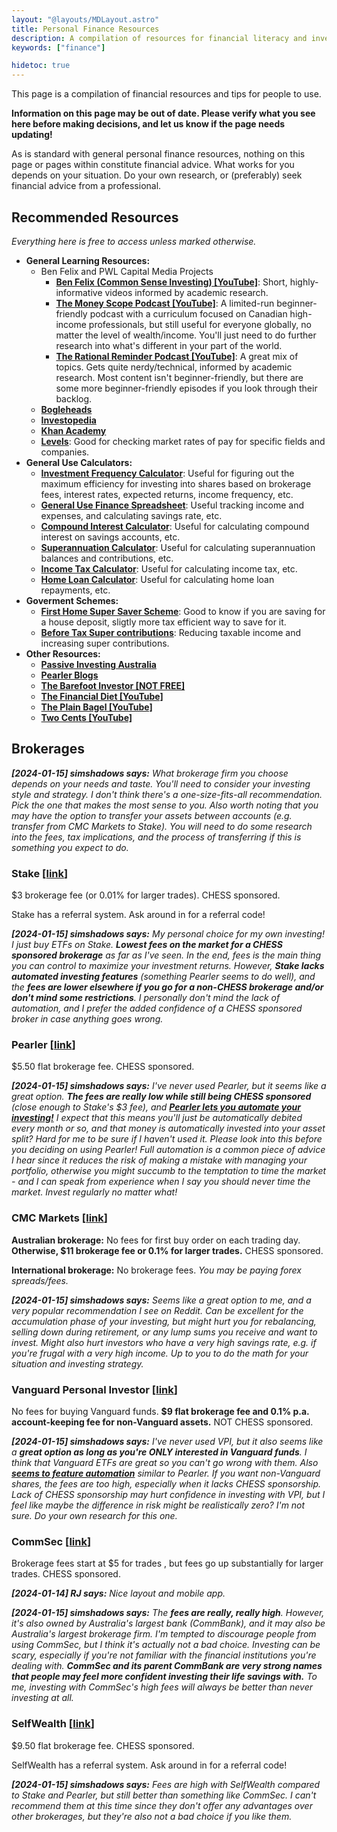 ```yaml
---
layout: "@layouts/MDLayout.astro"
title: Personal Finance Resources
description: A compilation of resources for financial literacy and investing
keywords: ["finance"]

hidetoc: true
---
```




This page is a compilation of financial resources and tips for people to use.

**Information on this page may be out of date. Please verify what you see here before making decisions, and let us know if the page needs updating!**

As is standard with general personal finance resources, nothing on this page or pages within constitute financial advice. What works for you depends on your situation. Do your own research, or (preferably) seek financial advice from a professional.

## Recommended Resources

*Everything here is free to access unless marked otherwise.*

- **General Learning Resources:**
    - Ben Felix and PWL Capital Media Projects
        - [**Ben Felix (Common Sense Investing) [YouTube]**](https://www.youtube.com/@BenFelixCSI): Short, highly-informative videos informed by academic research.
        - [**The Money Scope Podcast [YouTube]**](https://www.youtube.com/@moneyscopepod): A limited-run beginner-friendly podcast with a curriculum focused on Canadian high-income professionals, but still useful for everyone globally, no matter the level of wealth/income. You'll just need to do further research into what's different in your part of the world.
        - [**The Rational Reminder Podcast [YouTube]**](https://www.youtube.com/@rationalreminder): A great mix of topics. Gets quite nerdy/technical, informed by academic research. Most content isn't beginner-friendly, but there are some more beginner-friendly episodes if you look through their backlog.
    - [**Bogleheads**](https://www.bogleheads.org/wiki/Main_Page)
    - [**Investopedia**](https://www.investopedia.com/)
    - [**Khan Academy**](https://www.khanacademy.org/economics-finance-domain/core-finance)
    - [**Levels**](https://www.levels.fyi/2022/): Good for checking market rates of pay for specific fields and companies.
- **General Use Calculators:**
    - [**Investment Frequency Calculator**](https://investcalc.github.io/): Useful for figuring out the maximum efficiency for investing into shares based on brokerage fees, interest rates, expected returns, income frequency, etc.
    - [**General Use Finance Spreadsheet**](https://docs.google.com/spreadsheets/d/1qYm_7h7ufs84Cqhe6EVxYRIwe8gttUXtn8ImvPvSrGk/edit#gid=943188887): Useful tracking income and expenses, and calculating savings rate, etc.
    - [**Compound Interest Calculator**](https://www.moneysmart.gov.au/tools-and-resources/calculators-and-apps/compound-interest-calculator): Useful for calculating compound interest on savings accounts, etc.
    - [**Superannuation Calculator**](https://www.moneysmart.gov.au/tools-and-resources/calculators-and-apps/superannuation-calculator): Useful for calculating superannuation balances and contributions, etc.
    - [**Income Tax Calculator**](https://www.paycalculator.com.au/): Useful for calculating income tax, etc.
    - [**Home Loan Calculator**](https://figura.finance/calculators/repayments): Useful for calculating home loan repayments, etc.
- **Goverment Schemes:**
    - [**First Home Super Saver Scheme**](https://www.choice.com.au/money/financial-planning-and-investing/superannuation/articles/first-home-super-saver-scheme): Good to know if you are saving for a house deposit, sligtly more tax efficient way to save for it.
    - [**Before Tax Super contributions**](https://www.legalsuper.com.au/super-retirement/super/growing-your-super/before-tax-contributions): Reducing taxable income and increasing super contributions.
- **Other Resources:**
    - [**Passive Investing Australia**](https://passiveinvestingaustralia.com/)
    - [**Pearler Blogs**](https://pearler.com/explore/learn)
    - [**The Barefoot Investor [NOT FREE]**](https://www.barefootinvestor.com/)
    - [**The Financial Diet [YouTube]**](https://www.youtube.com/c/thefinancialdiet)
    - [**The Plain Bagel [YouTube]**](https://www.youtube.com/c/ThePlainBagel)
    - [**Two Cents [YouTube]**](https://www.youtube.com/c/TwoCentsPBS)

## Brokerages

_**[2024-01-15] simshadows says:** What brokerage firm you choose depends on your needs and taste. You'll need to consider your investing style and strategy. I don't think there's a one-size-fits-all recommendation. Pick the one that makes the most sense to you. Also worth noting that you may have the option to transfer your assets between accounts (e.g. transfer from CMC Markets to Stake). You will need to do some research into the fees, tax implications, and the process of transferring if this is something you expect to do._

### Stake <Tnt>[[link](https://hellostake.com/au)]</Tnt>

$3 brokerage fee (or 0.01% for larger trades). CHESS sponsored.

Stake has a referral system. Ask around in <Channel name="personal-finance" /> for a referral code!

_**[2024-01-15] simshadows says:** My personal choice for my own investing! I just buy ETFs on Stake. **Lowest fees on the market for a CHESS sponsored brokerage** as far as I've seen. In the end, fees is the main thing you can control to maximize your investment returns. However, **Stake lacks automated investing features** (something Pearler seems to do well), and the **fees are lower elsewhere if you go for a non-CHESS brokerage and/or don't mind some restrictions**. I personally don't mind the lack of automation, and I prefer the added confidence of a CHESS sponsored broker in case anything goes wrong._

### Pearler <Tnt>[[link](https://pearler.com/)]</Tnt>

$5.50 flat brokerage fee. CHESS sponsored.

_**[2024-01-15] simshadows says:** I've never used Pearler, but it seems like a great option. **The fees are really low while still being CHESS sponsored** (close enough to Stake's $3 fee), and [**Pearler lets you automate your investing!**](https://pearler.com/explore/ask/help/4771917-how-does-autoinvest-work) I expect that this means you'll just be automatically debited every month or so, and that money is automatically invested into your asset split? Hard for me to be sure if I haven't used it. Please look into this before you deciding on using Pearler! Full automation is a common piece of advice I hear since it reduces the risk of making a mistake with managing your portfolio, otherwise you might succumb to the temptation to time the market - and I can speak from experience when I say you should never time the market. Invest regularly no matter what!_

### CMC Markets <Tnt>[[link](https://www.cmcmarkets.com/en-au/)]</Tnt>

**Australian brokerage:** No fees for first buy order <Latex code="\le \$1000" /> on each trading day. **Otherwise, $11 brokerage fee or 0.1% for larger trades.** CHESS sponsored.

**International brokerage:** No brokerage fees. *You may be paying forex spreads/fees.*

_**[2024-01-15] simshadows says:** Seems like a great option to me, and a very popular recommendation I see on Reddit. Can be excellent for the accumulation phase of your investing, but might hurt you for rebalancing, selling down during retirement, or any lump sums you receive and want to invest. Might also hurt investors who have a very high savings rate, e.g. if you're frugal with a very high income. Up to you to do the math for your situation and investing strategy._

### Vanguard Personal Investor <Tnt>[[link](https://www.vanguard.com.au/personal/invest-with-us/personal-investor)]</Tnt>

No fees for buying Vanguard funds. **$9 flat brokerage fee and 0.1% p.a. account-keeping fee for non-Vanguard assets.** NOT CHESS sponsored.

_**[2024-01-15] simshadows says:** I've never used VPI, but it also seems like a **great option as long as you're ONLY interested in Vanguard funds**. I think that Vanguard ETFs are great so you can't go wrong with them. Also [**seems to feature automation**](https://www.vanguard.com.au/personal/invest-with-us/auto-invest) similar to Pearler. If you want non-Vanguard shares, the fees are too high, especially when it lacks CHESS sponsorship. Lack of CHESS sponsorship may hurt confidence in investing with VPI, but I feel like maybe the difference in risk might be realistically zero? I'm not sure. Do your own research for this one._

### CommSec <Tnt>[[link](https://www.commsec.com.au/)]</Tnt>

Brokerage fees start at $5 for trades <Latex code="\le \$1000" />, but fees go up substantially for larger trades. CHESS sponsored.

_**[2024-01-14] RJ says:** Nice layout and mobile app._

_**[2024-01-15] simshadows says:** The **fees are really, really high**. However, it's also owned by Australia's largest bank (CommBank), and it may also be Australia's largest brokerage firm. I'm tempted to discourage people from using CommSec, but I think it's actually not a bad choice. Investing can be scary, especially if you're not familiar with the financial institutions you're dealing with. **CommSec and its parent CommBank are very strong names that people may feel more confident investing their life savings with.** To me, investing with CommSec's high fees will always be better than never investing at all._

### SelfWealth <Tnt>[[link](https://www.selfwealth.com.au/)]</Tnt>

$9.50 flat brokerage fee. CHESS sponsored.

SelfWealth has a referral system. Ask around in <Channel name="personal-finance" /> for a referral code!

_**[2024-01-15] simshadows says:** Fees are high with SelfWealth compared to Stake and Pearler, but still better than something like CommSec. I can't recommend them at this time since they don't offer any advantages over other brokerages, but they're also not a bad choice if you like them._

